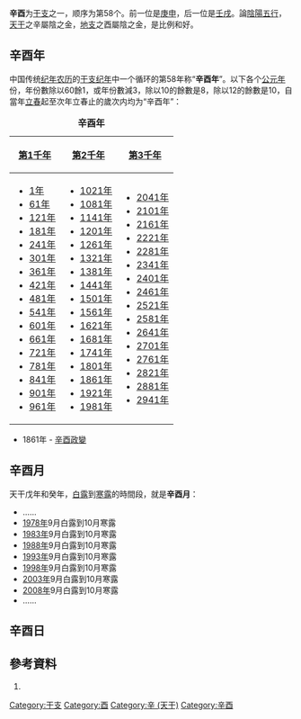 {{Ganzhi-1}}

'''辛酉'''为[[干支|干支]]之一，顺序为第58个。前一位是[[庚申|庚申]]，后一位是[[壬戌|壬戌]]。論[[陰陽|陰陽]][[五行|五行]]，[[天干|天干]]之辛屬陰之金，[[地支|地支]]之酉屬陰之金，是比例和好。

==辛酉年==
中国传统[[纪年|纪年]][[农历|农历]]的[[干支纪年|干支纪年]]中一个循环的第58年称“'''辛酉年'''”。以下各个[[公元|公元]][[年|年]]份，年份數除以60餘1，或年份數減3，除以10的餘數是8，除以12的餘數是10，自當年[[立春|立春]]起至次年立春止的歲次内均为“辛酉年”：

{| class="wikitable"
|+'''辛酉年'''
|-
![[第1千年|第1千年]]!![[第2千年|第2千年]]!![[第3千年|第3千年]]
|-
|
*[[1年|1年]]
*[[61年|61年]]
*[[121年|121年]]
*[[181年|181年]]
*[[241年|241年]]
*[[301年|301年]]
*[[361年|361年]]
*[[421年|421年]]
*[[481年|481年]]
*[[541年|541年]]
*[[601年|601年]]
*[[661年|661年]]
*[[721年|721年]]
*[[781年|781年]]
*[[841年|841年]]
*[[901年|901年]]
*[[961年|961年]]
|
*[[1021年|1021年]]
*[[1081年|1081年]]
*[[1141年|1141年]]
*[[1201年|1201年]]
*[[1261年|1261年]]
*[[1321年|1321年]]
*[[1381年|1381年]]
*[[1441年|1441年]]
*[[1501年|1501年]]
*[[1561年|1561年]]
*[[1621年|1621年]]
*[[1681年|1681年]]
*[[1741年|1741年]]
*[[1801年|1801年]]
*[[1861年|1861年]]
*[[1921年|1921年]]
*[[1981年|1981年]]
|
*[[2041年|2041年]]
*[[2101年|2101年]]
*[[2161年|2161年]]
*[[2221年|2221年]]
*[[2281年|2281年]]
*[[2341年|2341年]]
*[[2401年|2401年]]
*[[2461年|2461年]]
*[[2521年|2521年]]
*[[2581年|2581年]]
*[[2641年|2641年]]
*[[2701年|2701年]]
*[[2761年|2761年]]
*[[2821年|2821年]]
*[[2881年|2881年]]
*[[2941年|2941年]]
|}
* 1861年 - [[辛酉政變|辛酉政變]]

==辛酉月==
天干戊年和癸年，[[白露|白露]]到[[寒露|寒露]]的時間段，就是'''辛酉月'''：

*……
*[[1978年|1978年]]9月白露到10月寒露
*[[1983年|1983年]]9月白露到10月寒露
*[[1988年|1988年]]9月白露到10月寒露
*[[1993年|1993年]]9月白露到10月寒露
*[[1998年|1998年]]9月白露到10月寒露
*[[2003年|2003年]]9月白露到10月寒露
*[[2008年|2008年]]9月白露到10月寒露
*……

==辛酉日==
{{平年干支紀日	
|J101=	78年、158年、238年、318年、398年、478年、558年、638年、718年、798年、878年、958年、1038年、1118年、1198年、1278年、1358年、1438年、1518年、1598年、……
|J102=	55年、135年、215年、295年、375年、455年、535年、615年、695年、775年、855年、935年、1015年、1095年、1175年、1255年、1335年、1415年、1495年、1575年、……
|J103=	9年、89年、169年、249年、329年、409年、489年、569年、649年、729年、809年、889年、969年、1049年、1129年、1209年、1289年、1369年、1449年、1529年、1609年、……
|J104=	66年、146年、226年、306年、386年、466年、546年、626年、706年、786年、866年、946年、1026年、1106年、1186年、1266年、1346年、1426年、1506年、1586年、……
|J105=	43年、123年、203年、283年、363年、443年、523年、603年、683年、763年、843年、923年、1003年、1083年、1163年、1243年、1323年、1403年、1483年、1563年、……
|J106=	77年、157年、237年、317年、397年、477年、557年、637年、717年、797年、877年、957年、1037年、1117年、1197年、1277年、1357年、1437年、1517年、1597年、……
|J107=	54年、134年、214年、294年、374年、454年、534年、614年、694年、774年、854年、934年、1014年、1094年、1174年、1254年、1334年、1414年、1494年、1574年、……
|J108=	31年、111年、191年、271年、351年、431年、511年、591年、671年、751年、831年、911年、991年、1071年、1151年、1231年、1311年、1391年、1471年、1551年、……
|J109=	65年、145年、225年、305年、385年、465年、545年、625年、705年、785年、865年、945年、1025年、1105年、1185年、1265年、1345年、1425年、1505年、1585年、……
|J110=	42年、122年、202年、282年、362年、442年、522年、602年、682年、762年、842年、922年、1002年、1082年、1162年、1242年、1322年、1402年、1482年、1562年、……
|J111=	19年、99年、179年、259年、339年、419年、499年、579年、659年、739年、819年、899年、979年、1059年、1139年、1219年、1299年、1379年、1459年、1539年、1619年、……
|J112=	53年、133年、213年、293年、373年、453年、533年、613年、693年、773年、853年、933年、1013年、1093年、1173年、1253年、1333年、1413年、1493年、1573年、……
|J113=	30年、110年、190年、270年、350年、430年、510年、590年、670年、750年、830年、910年、990年、1070年、1150年、1230年、1310年、1390年、1470年、1550年、……
|J114=	7年、87年、167年、247年、327年、407年、487年、567年、647年、727年、807年、887年、967年、1047年、1127年、1207年、1287年、1367年、1447年、1527年、1607年、……
|J115=	41年、121年、201年、281年、361年、441年、521年、601年、681年、761年、841年、921年、1001年、1081年、1161年、1241年、1321年、1401年、1481年、1561年、……
|J116=	18年、98年、178年、258年、338年、418年、498年、578年、658年、738年、818年、898年、978年、1058年、1138年、1218年、1298年、1378年、1458年、1538年、1618年、……
|J117=	75年、155年、235年、315年、395年、475年、555年、635年、715年、795年、875年、955年、1035年、1115年、1195年、1275年、1355年、1435年、1515年、1595年、……
|J118=	29年、109年、189年、269年、349年、429年、509年、589年、669年、749年、829年、909年、989年、1069年、1149年、1229年、1309年、1389年、1469年、1549年、……
|J119=	6年、86年、166年、246年、326年、406年、486年、566年、646年、726年、806年、886年、966年、1046年、1126年、1206年、1286年、1366年、1446年、1526年、1606年、……
|J120=	63年、143年、223年、303年、383年、463年、543年、623年、703年、783年、863年、943年、1023年、1103年、1183年、1263年、1343年、1423年、1503年、1583年、……
|J121=	17年、97年、177年、257年、337年、417年、497年、577年、657年、737年、817年、897年、977年、1057年、1137年、1217年、1297年、1377年、1457年、1537年、1617年、……
|J122=	74年、154年、234年、314年、394年、474年、554年、634年、714年、794年、874年、954年、1034年、1114年、1194年、1274年、1354年、1434年、1514年、1594年、……
|J123=	51年、131年、211年、291年、371年、451年、531年、611年、691年、771年、851年、931年、1011年、1091年、1171年、1251年、1331年、1411年、1491年、1571年、……
|J124=	5年、85年、165年、245年、325年、405年、485年、565年、645年、725年、805年、885年、965年、1045年、1125年、1205年、1285年、1365年、1445年、1525年、1605年、……
|J125=	62年、142年、222年、302年、382年、462年、542年、622年、702年、782年、862年、942年、1022年、1102年、1182年、1262年、1342年、1422年、1502年、1582年、……
|J126=	39年、119年、199年、279年、359年、439年、519年、599年、679年、759年、839年、919年、999年、1079年、1159年、1239年、1319年、1399年、1479年、1559年、……
|J127=	73年、153年、233年、313年、393年、473年、553年、633年、713年、793年、873年、953年、1033年、1113年、1193年、1273年、1353年、1433年、1513年、1593年、……
|J128=	50年、130年、210年、290年、370年、450年、530年、610年、690年、770年、850年、930年、1010年、1090年、1170年、1250年、1330年、1410年、1490年、1570年、……
|J129=	27年、107年、187年、267年、347年、427年、507年、587年、667年、747年、827年、907年、987年、1067年、1147年、1227年、1307年、1387年、1467年、1547年、……
|J130=	61年、141年、221年、301年、381年、461年、541年、621年、701年、781年、861年、941年、1021年、1101年、1181年、1261年、1341年、1421年、1501年、1581年、……
|J131=	38年、118年、198年、278年、358年、438年、518年、598年、678年、758年、838年、918年、998年、1078年、1158年、1238年、1318年、1398年、1478年、1558年、……
|J201=	15年、95年、175年、255年、335年、415年、495年、575年、655年、735年、815年、895年、975年、1055年、1135年、1215年、1295年、1375年、1455年、1535年、1615年、……
|J202=	49年、129年、209年、289年、369年、449年、529年、609年、689年、769年、849年、929年、1009年、1089年、1169年、1249年、1329年、1409年、1489年、1569年、……
|J203=	26年、106年、186年、266年、346年、426年、506年、586年、666年、746年、826年、906年、986年、1066年、1146年、1226年、1306年、1386年、1466年、1546年、……
|J204=	83年、163年、243年、323年、403年、483年、563年、643年、723年、803年、883年、963年、1043年、1123年、1203年、1283年、1363年、1443年、1523年、1603年、……
|J205=	37年、117年、197年、277年、357年、437年、517年、597年、677年、757年、837年、917年、997年、1077年、1157年、1237年、1317年、1397年、1477年、1557年、……
|J206=	14年、94年、174年、254年、334年、414年、494年、574年、654年、734年、814年、894年、974年、1054年、1134年、1214年、1294年、1374年、1454年、1534年、1614年、……
|J207=	71年、151年、231年、311年、391年、471年、551年、631年、711年、791年、871年、951年、1031年、1111年、1191年、1271年、1351年、1431年、1511年、1591年、……
|J208=	25年、105年、185年、265年、345年、425年、505年、585年、665年、745年、825年、905年、985年、1065年、1145年、1225年、1305年、1385年、1465年、1545年、……
|J209=	82年、162年、242年、322年、402年、482年、562年、642年、722年、802年、882年、962年、1042年、1122年、1202年、1282年、1362年、1442年、1522年、1602年、……
|J210=	59年、139年、219年、299年、379年、459年、539年、619年、699年、779年、859年、939年、1019年、1099年、1179年、1259年、1339年、1419年、1499年、1579年、……
|J211=	13年、93年、173年、253年、333年、413年、493年、573年、653年、733年、813年、893年、973年、1053年、1133年、1213年、1293年、1373年、1453年、1533年、1613年、……
|J212=	70年、150年、230年、310年、390年、470年、550年、630年、710年、790年、870年、950年、1030年、1110年、1190年、1270年、1350年、1430年、1510年、1590年、……
|J213=	47年、127年、207年、287年、367年、447年、527年、607年、687年、767年、847年、927年、1007年、1087年、1167年、1247年、1327年、1407年、1487年、1567年、……
|J214=	81年、161年、241年、321年、401年、481年、561年、641年、721年、801年、881年、961年、1041年、1121年、1201年、1281年、1361年、1441年、1521年、1601年、……
|J215=	58年、138年、218年、298年、378年、458年、538年、618年、698年、778年、858年、938年、1018年、1098年、1178年、1258年、1338年、1418年、1498年、1578年、……
|J216=	35年、115年、195年、275年、355年、435年、515年、595年、675年、755年、835年、915年、995年、1075年、1155年、1235年、1315年、1395年、1475年、1555年、……
|J217=	69年、149年、229年、309年、389年、469年、549年、629年、709年、789年、869年、949年、1029年、1109年、1189年、1269年、1349年、1429年、1509年、1589年、……
|J218=	46年、126年、206年、286年、366年、446年、526年、606年、686年、766年、846年、926年、1006年、1086年、1166年、1246年、1326年、1406年、1486年、1566年、……
|J219=	23年、103年、183年、263年、343年、423年、503年、583年、663年、743年、823年、903年、983年、1063年、1143年、1223年、1303年、1383年、1463年、1543年、1623年、……
|J220=	57年、137年、217年、297年、377年、457年、537年、617年、697年、777年、857年、937年、1017年、1097年、1177年、1257年、1337年、1417年、1497年、1577年、……
|J221=	34年、114年、194年、274年、354年、434年、514年、594年、674年、754年、834年、914年、994年、1074年、1154年、1234年、1314年、1394年、1474年、1554年、……
|J222=	11年、91年、171年、251年、331年、411年、491年、571年、651年、731年、811年、891年、971年、1051年、1131年、1211年、1291年、1371年、1451年、1531年、1611年、……
|J223=	45年、125年、205年、285年、365年、445年、525年、605年、685年、765年、845年、925年、1005年、1085年、1165年、1245年、1325年、1405年、1485年、1565年、……
|J224=	22年、102年、182年、262年、342年、422年、502年、582年、662年、742年、822年、902年、982年、1062年、1142年、1222年、1302年、1382年、1462年、1542年、1622年、……
|J225=	79年、159年、239年、319年、399年、479年、559年、639年、719年、799年、879年、959年、1039年、1119年、1199年、1279年、1359年、1439年、1519年、1599年、……
|J226=	33年、113年、193年、273年、353年、433年、513年、593年、673年、753年、833年、913年、993年、1073年、1153年、1233年、1313年、1393年、1473年、1553年、……
|J227=	10年、90年、170年、250年、330年、410年、490年、570年、650年、730年、810年、890年、970年、1050年、1130年、1210年、1290年、1370年、1450年、1530年、1610年、……
|J228=	67年、147年、227年、307年、387年、467年、547年、627年、707年、787年、867年、947年、1027年、1107年、1187年、1267年、1347年、1427年、1507年、1587年、……
|J301=	21年、101年、181年、261年、341年、421年、501年、581年、661年、741年、821年、901年、981年、1061年、1141年、1221年、1301年、1381年、1461年、1541年、1621年、……
|G101=	1657年、1703年、1783年、1806年、1886年、1909年、1989年、2069年
|G102=	1634年、1737年、1863年、1966年、2046年
|G103=	1611年、1691年、1714年、1794年、1817年、1897年、1943年、2023年
|G104=	1645年、1771年、1874年、1977年、2057年
|G105=	1622年、1725年、1851年、1954年、2034年
|G106=	1599年、1679年、1702年、1782年、1805年、1885年、1931年、2011年、2091年
|G107=	1633年、1759年、1862年、1965年、2045年
|G108=	1610年、1690年、1713年、1793年、1839年、1942年、2022年
|G109=	1587年、1667年、1770年、1873年、1919年、1999年、2079年
|G110=	1621年、1747年、1850年、1953年、2033年
|G111=	1598年、1678年、1701年、1781年、1827年、1930年、2010年、2090年
|G112=	1655年、1758年、1861年、1907年、1987年、2067年
|G113=	1609年、1689年、1735年、1838年、1941年、2021年
|G114=	1586年、1666年、1769年、1815年、1895年、1918年、1998年、2078年
|G115=	1643年、1746年、1849年、1975年、2055年
|G116=	1597年、1677年、1700年、1723年、1826年、1929年、2009年、2089年
|G117=	1654年、1757年、1803年、1883年、1906年、1986年、2066年
|G118=	1631年、1734年、1837年、1963年、2043年
|G119=	1585年、1665年、1711年、1791年、1814年、1894年、1917年、1997年、2077年、2100年
|G120=	1642年、1745年、1871年、1974年、2054年
|G121=	1619年、1699年、1722年、1825年、1951年、2031年
|G122=	1653年、1779年、1802年、1882年、1905年、1985年、2065年
|G123=	1630年、1733年、1859年、1962年、2042年
|G124=	1607年、1687年、1710年、1790年、1813年、1893年、1939年、2019年、2099年
|G125=	1641年、1767年、1870年、1973年、2053年
|G126=	1618年、1698年、1721年、1847年、1950年、2030年
|G127=	1595年、1675年、1778年、1801年、1881年、1927年、2007年、2087年
|G128=	1629年、1755年、1858年、1961年、2041年
|G129=	1606年、1686年、1709年、1789年、1835年、1938年、2018年、2098年
|G130=	1583年、1663年、1766年、1869年、1915年、1995年、2075年
|G131=	1617年、1697年、1743年、1846年、1949年、2029年
|G201=	1594年、1674年、1777年、1800年、1823年、1926年、2006年、2086年
|G202=	1651年、1754年、1857年、1903年、1983年、2063年
|G203=	1605年、1685年、1731年、1834年、1937年、2017年、2097年
|G204=	1582年、1662年、1765年、1811年、1891年、1914年、1994年、2074年
|G205=	1639年、1742年、1845年、1971年、2051年
|G206=	1593年、1673年、1719年、1799年、1822年、1925年、2005年、2085年
|G207=	1650年、1753年、1879年、1902年、1982年、2062年
|G208=	1627年、1730年、1833年、1959年、2039年
|G209=	1661年、1707年、1787年、1810年、1890年、1913年、1993年、2073年
|G210=	1638年、1741年、1867年、1970年、2050年
|G211=	1615年、1695年、1718年、1798年、1821年、1947年、2027年
|G212=	1649年、1775年、1878年、1901年、1981年、2061年
|G213=	1626年、1729年、1855年、1958年、2038年
|G214=	1603年、1683年、1706年、1786年、1809年、1889年、1935年、2015年、2095年
|G215=	1637年、1763年、1866年、1969年、2049年
|G216=	1614年、1694年、1717年、1797年、1843年、1946年、2026年
|G217=	1591年、1671年、1774年、1877年、1900年、1923年、2003年、2083年
|G218=	1625年、1751年、1854年、1957年、2037年
|G219=	1602年、1682年、1705年、1785年、1831年、1934年、2014年、2094年
|G220=	1659年、1762年、1865年、1911年、1991年、2071年
|G221=	1613年、1693年、1739年、1842年、1945年、2025年
|G222=	1590年、1670年、1773年、1819年、1899年、1922年、2002年、2082年
|G223=	1647年、1750年、1853年、1979年、2059年
|G224=	1601年、1681年、1727年、1830年、1933年、2013年、2093年
|G225=	1658年、1761年、1807年、1887年、1910年、1990年、2070年
|G226=	1635年、1738年、1841年、1967年、2047年
|G227=	1589年、1669年、1715年、1795年、1818年、1898年、1921年、2001年、2081年
|G228=	1646年、1749年、1875年、1978年、2058年
|G301=	1623年、1726年、1829年、1955年、2035年
}}	
	
{{閏年干支紀日	
|J101=	無
|J102=	無
|J103=	32年、112年、192年、272年、352年、432年、512年、592年、672年、752年、832年、912年、992年、1072年、1152年、1232年、1312年、1392年、1472年、1552年、……
|J104=	無
|J105=	無
|J106=	20年、100年、180年、260年、340年、420年、500年、580年、660年、740年、820年、900年、980年、1060年、1140年、1220年、1300年、1380年、1460年、1540年、……
|J107=	無
|J108=	無
|J109=	8年、88年、168年、248年、328年、408年、488年、568年、648年、728年、808年、888年、968年、1048年、1128年、1208年、1288年、1368年、1448年、1528年、……
|J110=	無
|J111=	無
|J112=	76年、156年、236年、316年、396年、476年、556年、636年、716年、796年、876年、956年、1036年、1116年、1196年、1276年、1356年、1436年、1516年、1596年、……
|J113=	無
|J114=	無
|J115=	64年、144年、224年、304年、384年、464年、544年、624年、704年、784年、864年、944年、1024年、1104年、1184年、1264年、1344年、1424年、1504年、1584年、……
|J116=	無
|J117=	無
|J118=	52年、132年、212年、292年、372年、452年、532年、612年、692年、772年、852年、932年、1012年、1092年、1172年、1252年、1332年、1412年、1492年、1572年、……
|J119=	無
|J120=	無
|J121=	40年、120年、200年、280年、360年、440年、520年、600年、680年、760年、840年、920年、1000年、1080年、1160年、1240年、1320年、1400年、1480年、1560年、……
|J122=	無
|J123=	無
|J124=	28年、108年、188年、268年、348年、428年、508年、588年、668年、748年、828年、908年、988年、1068年、1148年、1228年、1308年、1388年、1468年、1548年、……
|J125=	無
|J126=	無
|J127=	16年、96年、176年、256年、336年、416年、496年、576年、656年、736年、816年、896年、976年、1056年、1136年、1216年、1296年、1376年、1456年、1536年、……
|J128=	無
|J129=	無
|J130=	84年、164年、244年、324年、404年、484年、564年、644年、724年、804年、884年、964年、1044年、1124年、1204年、1284年、1364年、1444年、1524年、1604年、……
|J131=	無
|J201=	無
|J202=	72年、152年、232年、312年、392年、472年、552年、632年、712年、792年、872年、952年、1032年、1112年、1192年、1272年、1352年、1432年、1512年、1592年、……
|J203=	無
|J204=	無
|J205=	60年、140年、220年、300年、380年、460年、540年、620年、700年、780年、860年、940年、1020年、1100年、1180年、1260年、1340年、1420年、1500年、1580年、……
|J206=	無
|J207=	無
|J208=	48年、128年、208年、288年、368年、448年、528年、608年、688年、768年、848年、928年、1008年、1088年、1168年、1248年、1328年、1408年、1488年、1568年、……
|J209=	無
|J210=	無
|J211=	36年、116年、196年、276年、356年、436年、516年、596年、676年、756年、836年、916年、996年、1076年、1156年、1236年、1316年、1396年、1476年、1556年、……
|J212=	無
|J213=	無
|J214=	24年、104年、184年、264年、344年、424年、504年、584年、664年、744年、824年、904年、984年、1064年、1144年、1224年、1304年、1384年、1464年、1544年、……
|J215=	無
|J216=	無
|J217=	12年、92年、172年、252年、332年、412年、492年、572年、652年、732年、812年、892年、972年、1052年、1132年、1212年、1292年、1372年、1452年、1532年、……
|J218=	無
|J219=	無
|J220=	80年、160年、240年、320年、400年、480年、560年、640年、720年、800年、880年、960年、1040年、1120年、1200年、1280年、1360年、1440年、1520年、1600年、……
|J221=	無
|J222=	無
|J223=	68年、148年、228年、308年、388年、468年、548年、628年、708年、788年、868年、948年、1028年、1108年、1188年、1268年、1348年、1428年、1508年、1588年、……
|J224=	無
|J225=	無
|J226=	56年、136年、216年、296年、376年、456年、536年、616年、696年、776年、856年、936年、1016年、1096年、1176年、1256年、1336年、1416年、1496年、1576年、……
|J227=	無
|J228=	無
|J229=	44年、124年、204年、284年、364年、444年、524年、604年、684年、764年、844年、924年、1004年、1084年、1164年、1244年、1324年、1404年、1484年、1564年、……
|G101=	1600年、1680年、1932年、2012年、2092年
|G102=	1760年
|G103=	1840年
|G104=	1588年、1668年、1920年、2000年、2080年
|G105=	1748年
|G106=	1828年
|G107=	1656年、1908年、1988年、2068年
|G108=	1736年
|G109=	1816年、1896年
|G110=	1644年、1976年、2056年
|G111=	1724年
|G112=	1804年、1884年、2064年
|G113=	1632年、1964年、2044年
|G114=	1712年、1792年
|G115=	1872年
|G116=	1620年、1952年、2032年
|G117=	1780年
|G118=	1860年
|G119=	1608年、1688年、1940年、2020年
|G120=	1768年
|G121=	1848年
|G122=	1596年、1676年、1928年、2008年、2088年
|G123=	1756年
|G124=	1836年
|G125=	1584年、1664年、1916年、1996年、2076年
|G126=	1744年
|G127=	1824年
|G128=	1652年、1904年、1984年、2064年
|G129=	1732年
|G130=	1812年、1892年、2072年
|G131=	1640年、1972年、2052年
|G201=	1720年
|G202=	1880年
|G203=	1628年、1960年、2040年
|G204=	1708年、1788年
|G205=	1868年
|G206=	1616年、1696年、1948年、2028年
|G207=	1776年
|G208=	1856年
|G209=	1604年、1684年、1936年、2016年、2096年
|G210=	1764年
|G211=	1844年
|G212=	1592年、1672年、1924年、2004年、2084年
|G213=	1752年
|G214=	1832年
|G215=	1660年、1912年、1992年、2072年
|G216=	1740年
|G217=	1820年
|G218=	1648年、1980年、2060年
|G219=	1728年
|G220=	1808年、1888年、2068年
|G221=	1636年、1968年、2048年
|G222=	1716年、1796年
|G223=	1876年
|G224=	1624年、1956年、2036年
|G225=	1704年、1784年
|G226=	1864年
|G227=	1612年、1692年、1944年、2024年
|G228=	1772年
|G229=	1852年
}}

==參考資料==
#{{中西曆轉換}}

[[Category:干支|Category:干支]]
[[Category:酉|Category:酉]]
[[Category:辛_(天干)|Category:辛 (天干)]]
[[Category:辛酉|Category:辛酉]]